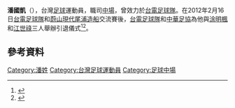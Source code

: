 {{Football player infobox
| playername= 潘國凱
| image = 
| fullname = 潘國凱
| englishfullname = 
| nickname = 
| height = 1.68 m
| dateofbirth = {{birth date and age|1979|11|13}}
| cityofbirth = 
| countryofbirth = [[台灣|台灣]]
| position = [[中場|中場]]
| currentclub  = 退休
| clubnumber = 
| youthyears = 
| youthclubs = [[台北體院|台北體院]]
| years = 
| clubs = [[台電足球隊|台電]]
| caps(goals) = ? (0) 
| pcupdate =
| nationalyears = 
| nationalteam = 
| nationalcaps(goals) = 
| ntupdate =2012年2月19日
}}
'''潘國凱'''（{{bd|1979年|11月13日|CatIdx=潘}}），台灣[[足球|足球]]運動員，職司[[中場|中場]]，曾效力於[[台電足球隊|台電足球隊]]。在2012年2月16日[[台電足球隊|台電足球隊]]和[[蔚山現代尾浦造船|蔚山現代尾浦造船]]交流賽後，[[台電足球隊|台電足球隊]]和[[中華足協|中華足協]]為他與[[涂明楓|涂明楓]]和[[江世祿|江世祿]]三人舉辦引退儀式<ref>{{cite news|url=https://sports.ettoday.net/news/25607|title=足球／中韓交流賽　台電1比3落敗|publisher=ETtoday|author=體育中心／綜合報導|date=2012-02-17|accessdate=2020-09-06|archive-date=2020-09-06|archive-url=https://web.archive.org/web/20200906053032/https://sports.ettoday.net/news/25607|dead-url=no}}</ref><ref>{{cite news|url=https://tw.news.yahoo.com/%E4%B8%BB%E5%B8%AD%E7%9B%83-%E5%86%8D%E6%88%B0%E4%B8%BB%E5%B8%AD%E7%9B%83-%E5%8F%B0%E9%9B%BB%E6%9C%89%E6%9C%9B%E6%99%89%E7%B4%9A-102424096.html|title=主席盃／再戰主席盃 台電有望晉級|publisher=今日新聞|author=洪偵源|date=2012-05-04|accessdate=2020-09-06|archive-date=2020-09-06|archive-url=https://web.archive.org/web/20200906053422/https://tw.news.yahoo.com/%E4%B8%BB%E5%B8%AD%E7%9B%83-%E5%86%8D%E6%88%B0%E4%B8%BB%E5%B8%AD%E7%9B%83-%E5%8F%B0%E9%9B%BB%E6%9C%89%E6%9C%9B%E6%99%89%E7%B4%9A-102424096.html|dead-url=no}}</ref>。
==參考資料==
{{reflist}}
{{2011年聯發科技全國城市足球聯賽 高縣台電隊}}
{{Taiwan-sport-bio-stub}}
[[Category:潘姓|Category:潘姓]]
[[Category:台灣足球運動員|Category:台灣足球運動員]]
[[Category:足球中場|Category:足球中場]]